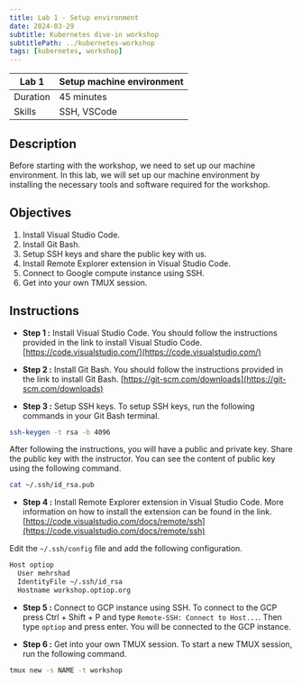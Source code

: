```yaml
---
title: Lab 1 - Setup environment
date: 2024-03-29
subtitle: Kubernetes dive-in workshop
subtitlePath: ../kubernetes-workshop
tags: [kubernetes, workshop]
---
```


| Lab 1 | Setup machine environment |
| ------ | --------------------------- |
| Duration | 45 minutes |
| Skills | SSH, VSCode |

## Description

Before starting with the workshop, we need to set up our machine environment. 
In this lab, we will set up our machine environment by installing 
the necessary tools and software required for the workshop.

## Objectives
1. Install Visual Studio Code.
2. Install Git Bash.
3. Setup SSH keys and share the public key with us.
4. Install Remote Explorer extension in Visual Studio Code.
5. Connect to Google compute instance using SSH.
6. Get into your own TMUX session.

## Instructions

* **Step 1 :** Install Visual Studio Code. You should follow
the instructions provided in the link to install Visual Studio Code.
[https://code.visualstudio.com/](https://code.visualstudio.com/)

* **Step 2 :** Install Git Bash. You should follow the instructions
provided in the link to install Git Bash.
[https://git-scm.com/downloads](https://git-scm.com/downloads)

* **Step 3 :** Setup SSH keys. To setup SSH keys, 
run the following commands in your Git Bash terminal.
```bash
ssh-keygen -t rsa -b 4096 
```
After following the instructions, you will have a public and private key.
Share the public key with the instructor. You can see the content of 
public key using the following command.
```bash
cat ~/.ssh/id_rsa.pub
```

* **Step 4 :** Install Remote Explorer extension in Visual Studio Code.
More information on how to install the extension can be found in the link.
[https://code.visualstudio.com/docs/remote/ssh](https://code.visualstudio.com/docs/remote/ssh)

Edit the `~/.ssh/config` file and add the following configuration.
```bash
Host optiop
  User mehrshad
  IdentityFile ~/.ssh/id_rsa
  Hostname workshop.optiop.org
```

* **Step 5 :** Connect to GCP instance using SSH. To connect to the GCP
press Ctrl + Shift + P and type `Remote-SSH: Connect to Host...`.
Then type `optiop` and press enter. You will be connected to the
GCP instance.

* **Step 6 :** Get into your own TMUX session. To start a new TMUX session,
run the following command.
```bash
tmux new -s NAME -t workshop
```
